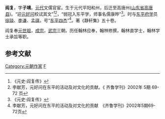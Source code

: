 '''阎复'''{{BD|1236年||1312年|catIdx=Y阎}}，字'''子靖'''。[[元代|元代]]文儒官宦。生于元代平阳和州，后迁至高唐州([[山东省|山东省]][[高唐县|高唐县]])。“迎[[元好问|元好问]]校试其文”<ref name=shi>《元史‧阎复传》</ref><ref name=qilu>李献芳，元好问在东平的活动及对文化的贡献。《 齐鲁学刊》2002年 5期 69-72 页</ref>，“弱冠入东平学，师事名儒康晔”<ref name=autogenerated2>《元史·阎复传》</ref>。时与[[东平府学|东平府学]]员[[徐琰_(作家)|徐琰]]、[[李谦_(元)|李谦]]、[[孟祺|孟祺]]，号“[[东平四杰|东平四杰]]”<ref name=autogenerated1>李献芳，元好问在东平的活动及对文化的贡献　《齐鲁学刊》2002年5期69-72页</ref>。著《静轩集》五十卷。

阎复奉[[元世祖|元世祖]]，[[元成宗|成宗]]，[[元武宗|武宗]]三朝。历任翰林应奉，翰林修撰，翰林直学士，翰林学士承旨等职。

==参考文献==
<div class="references-small">
<references />
</div>

{{元朝人物小作品}}

[[Category:元朝作家|Category:元朝作家]]
[[Category:閻姓|F]]
